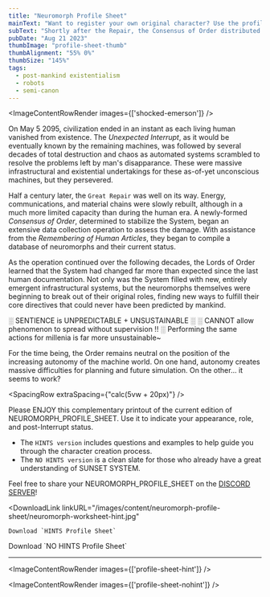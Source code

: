 ```yaml
---
title: "Neuromorph Profile Sheet"
mainText: "Want to register your own original character? Use the profile sheet to create a robot!"
subText: "Shortly after the Repair, the Consensus of Order distributed a standardized form to survey the machine population of the System, and assess damage caused by the Interrupt. They learned that the machine world had drastically changed."
pubDate: "Aug 21 2023"
thumbImage: "profile-sheet-thumb"
thumbAlignment: "55% 0%"
thumbSize: "145%"
tags:
  - post-mankind existentialism
  - robots
  - semi-canon
---
```



<ImageContentRowRender 
  images={['shocked-emerson']}
/>

On May 5 2095, civilization ended in an instant as each living human vanished from existence. The *Unexpected Interrupt*, as it would be eventually known by the remaining machines, was followed by several decades of total destruction and chaos as automated systems scrambled to resolve the problems left by man's disapparance. These were massive infrastructural and existential undertakings for these as-of-yet unconscious machines, but they persevered.

Half a century later, the `Great Repair` was well on its way. Energy, communications, and material chains were slowly rebuilt, although in a much more limited capacity than during the human era. A newly-formed *Consensus of Order*, determined to stabilize the System, began an extensive data collection operation to assess the damage. With assistance from the *Remembering of Human Articles*, they began to compile a database of neuromorphs and their current status.

As the operation continued over the following decades, the Lords of Order learned that the System had changed far more than expected since the last human documentation. Not only was the System filled with new, entirely emergent infrastructural systems, but the neuromorphs themselves were beginning to break out of their original roles, finding new ways to fulfill their core directives that could never have been predicted by mankind.

<QuoteContentRowRender author={AuthorOperatorCobalt} left>
  ░ SENTIENCE is UNPREDICTABLE + UNSUSTAINABLE ░
  ░ CANNOT allow phenomenon to spread without supervision !! ░
</QuoteContentRowRender>

<QuoteContentRowRender author={AuthorSanguineHaze} right>
  Performing the same actions for millenia is far more unsustainable~
</QuoteContentRowRender>

For the time being, the Order remains neutral on the position of the increasing autonomy of the machine world. On one hand, autonomy creates massive difficulties for planning and future simulation. On the other... it seems to work?

<SpacingRow extraSpacing={"calc(5vw + 20px)"} />

<QuoteContentRowRender author={AuthorUniserve} left >
Please ENJOY this complementary printout of the current edition of NEUROMORPH_PROFILE_SHEET. Use it to indicate your appearance, role, and post-Interrupt status.

* The `HINTS version` includes questions and examples to help guide you through the character creation process.
* The `NO HINTS version` is a clean slate for those who already have a great understanding of SUNSET SYSTEM.

Feel free to share your NEUROMORPH_PROFILE_SHEET on the <a href={CommonLinks.discord} target="_blank">DISCORD SERVER</a>!
</QuoteContentRowRender>

<ContentRow
  classes="profile-sheet-downloads">
  <DownloadLink
    linkURL="/images/content/neuromorph-profile-sheet/neuromorph-worksheet-hint.jpg"
  >
    Download `HINTS Profile Sheet`
  </DownloadLink>
  <DownloadLink
    linkURL="/images/content/neuromorph-profile-sheet/neuromorph-worksheet-nohint.jpg"
  >
    Download `NO HINTS Profile Sheet`
  </DownloadLink>
</ContentRow>

---

<ImageContentRowRender 
  images={['profile-sheet-hint']}
/>

<ImageContentRowRender 
  images={['profile-sheet-nohint']}
/>